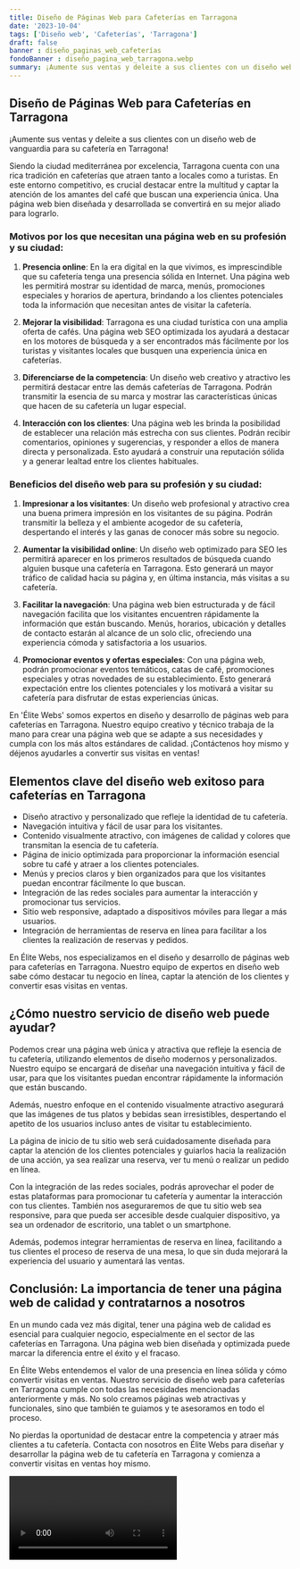 ```yaml
---
title: Diseño de Páginas Web para Cafeterías en Tarragona
date: '2023-10-04'
tags: ['Diseño web', 'Cafeterías', 'Tarragona']
draft: false
banner : diseño_paginas_web_cafeterías
fondoBanner : diseño_pagina_web_tarragona.webp
summary: ¡Aumente sus ventas y deleite a sus clientes con un diseño web de vanguardia para su cafetería en Tarragona!
---
```


## Diseño de Páginas Web para Cafeterías en Tarragona

¡Aumente sus ventas y deleite a sus clientes con un diseño web de vanguardia para su cafetería en Tarragona!

Siendo la ciudad mediterránea por excelencia, Tarragona cuenta con una rica tradición en cafeterías que atraen tanto a locales como a turistas. En este entorno competitivo, es crucial destacar entre la multitud y captar la atención de los amantes del café que buscan una experiencia única. Una página web bien diseñada y desarrollada se convertirá en su mejor aliado para lograrlo.

### Motivos por los que necesitan una página web en su profesión y su ciudad:

1. **Presencia online**: En la era digital en la que vivimos, es imprescindible que su cafetería tenga una presencia sólida en Internet. Una página web les permitirá mostrar su identidad de marca, menús, promociones especiales y horarios de apertura, brindando a los clientes potenciales toda la información que necesitan antes de visitar la cafetería.

2. **Mejorar la visibilidad**: Tarragona es una ciudad turística con una amplia oferta de cafés. Una página web SEO optimizada los ayudará a destacar en los motores de búsqueda y a ser encontrados más fácilmente por los turistas y visitantes locales que busquen una experiencia única en cafeterías.

3. **Diferenciarse de la competencia**: Un diseño web creativo y atractivo les permitirá destacar entre las demás cafeterías de Tarragona. Podrán transmitir la esencia de su marca y mostrar las características únicas que hacen de su cafetería un lugar especial.

4. **Interacción con los clientes**: Una página web les brinda la posibilidad de establecer una relación más estrecha con sus clientes. Podrán recibir comentarios, opiniones y sugerencias, y responder a ellos de manera directa y personalizada. Esto ayudará a construir una reputación sólida y a generar lealtad entre los clientes habituales.

### Beneficios del diseño web para su profesión y su ciudad:

1. **Impresionar a los visitantes**: Un diseño web profesional y atractivo crea una buena primera impresión en los visitantes de su página. Podrán transmitir la belleza y el ambiente acogedor de su cafetería, despertando el interés y las ganas de conocer más sobre su negocio.

2. **Aumentar la visibilidad online**: Un diseño web optimizado para SEO les permitirá aparecer en los primeros resultados de búsqueda cuando alguien busque una cafetería en Tarragona. Esto generará un mayor tráfico de calidad hacia su página y, en última instancia, más visitas a su cafetería.

3. **Facilitar la navegación**: Una página web bien estructurada y de fácil navegación facilita que los visitantes encuentren rápidamente la información que están buscando. Menús, horarios, ubicación y detalles de contacto estarán al alcance de un solo clic, ofreciendo una experiencia cómoda y satisfactoria a los usuarios.

4. **Promocionar eventos y ofertas especiales**: Con una página web, podrán promocionar eventos temáticos, catas de café, promociones especiales y otras novedades de su establecimiento. Esto generará expectación entre los clientes potenciales y los motivará a visitar su cafetería para disfrutar de estas experiencias únicas.

En 'Élite Webs' somos expertos en diseño y desarrollo de páginas web para cafeterías en Tarragona. Nuestro equipo creativo y técnico trabaja de la mano para crear una página web que se adapte a sus necesidades y cumpla con los más altos estándares de calidad. ¡Contáctenos hoy mismo y déjenos ayudarles a convertir sus visitas en ventas!

<GifSeo />

<Cta />

## Elementos clave del diseño web exitoso para cafeterías en Tarragona

- Diseño atractivo y personalizado que refleje la identidad de tu cafetería.
- Navegación intuitiva y fácil de usar para los visitantes.
- Contenido visualmente atractivo, con imágenes de calidad y colores que transmitan la esencia de tu cafetería.
- Página de inicio optimizada para proporcionar la información esencial sobre tu café y atraer a los clientes potenciales.
- Menús y precios claros y bien organizados para que los visitantes puedan encontrar fácilmente lo que buscan.
- Integración de las redes sociales para aumentar la interacción y promocionar tus servicios.
- Sitio web responsive, adaptado a dispositivos móviles para llegar a más usuarios.
- Integración de herramientas de reserva en línea para facilitar a los clientes la realización de reservas y pedidos.

En Élite Webs, nos especializamos en el diseño y desarrollo de páginas web para cafeterías en Tarragona. Nuestro equipo de expertos en diseño web sabe cómo destacar tu negocio en línea, captar la atención de los clientes y convertir esas visitas en ventas.

## ¿Cómo nuestro servicio de diseño web puede ayudar?

Podemos crear una página web única y atractiva que refleje la esencia de tu cafetería, utilizando elementos de diseño modernos y personalizados. Nuestro equipo se encargará de diseñar una navegación intuitiva y fácil de usar, para que los visitantes puedan encontrar rápidamente la información que están buscando.

Además, nuestro enfoque en el contenido visualmente atractivo asegurará que las imágenes de tus platos y bebidas sean irresistibles, despertando el apetito de los usuarios incluso antes de visitar tu establecimiento.

La página de inicio de tu sitio web será cuidadosamente diseñada para captar la atención de los clientes potenciales y guiarlos hacia la realización de una acción, ya sea realizar una reserva, ver tu menú o realizar un pedido en línea.

Con la integración de las redes sociales, podrás aprovechar el poder de estas plataformas para promocionar tu cafetería y aumentar la interacción con tus clientes. También nos aseguraremos de que tu sitio web sea responsive, para que pueda ser accesible desde cualquier dispositivo, ya sea un ordenador de escritorio, una tablet o un smartphone.

Además, podemos integrar herramientas de reserva en línea, facilitando a tus clientes el proceso de reserva de una mesa, lo que sin duda mejorará la experiencia del usuario y aumentará las ventas.

## Conclusión: La importancia de tener una página web de calidad y contratarnos a nosotros

En un mundo cada vez más digital, tener una página web de calidad es esencial para cualquier negocio, especialmente en el sector de las cafeterías en Tarragona. Una página web bien diseñada y optimizada puede marcar la diferencia entre el éxito y el fracaso.

En Élite Webs entendemos el valor de una presencia en línea sólida y cómo convertir visitas en ventas. Nuestro servicio de diseño web para cafeterías en Tarragona cumple con todas las necesidades mencionadas anteriormente y más. No solo creamos páginas web atractivas y funcionales, sino que también te guiamos y te asesoramos en todo el proceso.

No pierdas la oportunidad de destacar entre la competencia y atraer más clientes a tu cafetería. Contacta con nosotros en Élite Webs para diseñar y desarrollar la página web de tu cafetería en Tarragona y comienza a convertir visitas en ventas hoy mismo.

<Video />

<CtaBot job='Cafeterías' city='Tarragona'/>

<Gmaps query='Tarragona+españa+maps' />